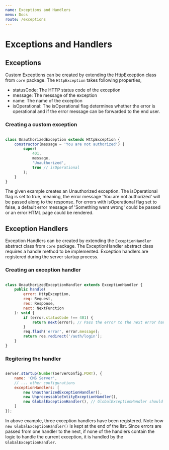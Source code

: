```yaml
---
name: Exceptions and Handlers
menu: Docs
route: /exceptions
---
```


# Exceptions and Handlers

## Exceptions

Custom Exceptions can be created by extending the HttpException class from `core` package. The `HttpException` takes following properties,

-   statusCode: The HTTP status code of the exception
-   message: The message of the exception
-   name: The name of the exception
-   isOperational: The isOperational flag determines whether the error is operational and if the error message can be forwarded to the end user.

### Creating a custom exception

```javascript

class UnauthorizedException extends HttpException {
    constructor(message = 'You are not authorized') {
        super(
            401,
            message,
            'Unauthorized',
            true // isOperational
        );
    }
}

```

The given example creates an Unauthorized exception. The isOperational flag is set to true, meaning, the error message 'You are not authorized' will be passed along to the response. For errors with isOperational flag set to false, a default error message of 'Something went wrong' could be passed or an error HTML page could be rendered.

## Exception Handlers

Exception Handlers can be created by extending the `ExceptionHandler` abstract class from `core` package. The ExceptionHandler abstract class requires a handle method to be implemented. Exception handlers are registered during the server startup process.

### Creating an exception handler

```javascript

class UnauthorizedExceptionHandler extends ExceptionHandler {
    public handle(
        error: HttpException,
        req: Request,
        res: Response,
        next: NextFunction
    ): void {
        if (error.statusCode !== 401) {
            return next(error); // Pass the error to the next error handler
        }
        req.flash('error', error.message);
        return res.redirect('/auth/login');
    }
}

```

### Regitering the handler

```javascript

server.startup(Number(ServerConfig.PORT), {
    name: 'CMS Server',
    // ... other configurations
    exceptionHandlers: [
        new UnauthorizedExceptionHandler(),
        new UnprocessableEntityExceptionHandler(),
        new GlobalExceptionHandler(), // GlobalExceptionHandler should be kept at the end of the list;
    ]
});

```
In above example, three exception handlers have been registered. Note how `new GlobalExceptionHandler()` is kept at the end of the list. Since errors are passed from one handler to the next, if none of the handlers contain the logic to handle the current exception, it is handled by the `GlobalExceptionHandler`.